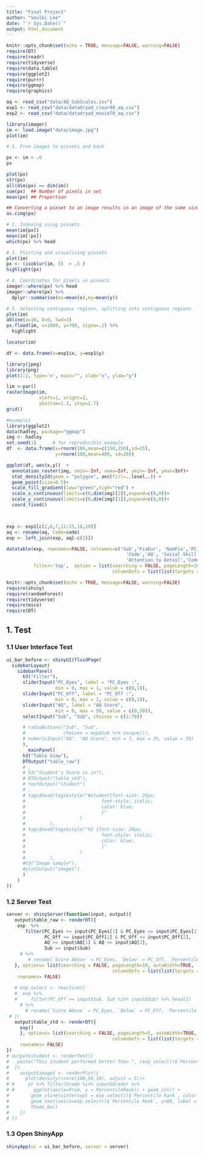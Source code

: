 ```yaml
---
title: "Final Project"
author: "Seulbi Lee"
date: "`r Sys.Date()`"
output: html_document
---
```


```r
knitr::opts_chunk$set(echo = TRUE, message=FALSE, warning=FALSE)
require(DT)
require(readr)
require(tidyverse)
require(data.table)
require(ggplot2)
require(purrr)
require(ggmap)
require(graphics)

aq <- read_csv("data/AQ_SubScales.csv")
exp1 <- read_csv("data/datadryad_clear98_aq.csv")
exp2 <- read_csv("data/datadryad_movie70_aq.csv")

```


```r

library(imager)
im <- load.image("data/image.jpg")
plot(im) 

# 1. From images to pixsets and back

px <- im > .6
px

plot(px)
str(px)
all(dim(px) == dim(im))
sum(px)  ## Number of pixels in set
mean(px) ## Proportion

## Converting a pixset to an image results in an image of the same size with zeroes and ones:
as.cimg(px)

# 2. Indexing using pixsets
mean(im[px])
mean(im[!px])
which(px) %>% head

# 3. Plotting and visualizing pixsets
plot(im)
px <- (isoblur(im, 5)  > .5 )
highlight(px)

# 4. Coordinates for pixels in pixsets
imager::where(px) %>% head
imager::where(px) %>%
  dplyr::summarise(mx=mean(x),my=mean(y))

# 5. Selecting contiguous regions, splitting into contiguous regions
plot(im)
abline(a=10, b=0, lwd=2)
px.flood(im, x=1000, y=700, sigma=.1) %>%
  highlight

locator(im)
```

```r

df <- data.frame(x=exp1$x, y=exp1$y)

library(jpeg)
library(png)
plot(1:2, type='n', main="", xlab="x", ylab="y")

lim <-par()
rasterImage(im, 
            xleft=1, xright=2, 
            ybottom=1.3, ytop=1.7)
grid()

#example1
library(ggplot2)
data(hadley, package="ggmap")
img <- hadley
set.seed(1)      # for reproducible example
df  <- data.frame(x=rnorm(100,mean=c(150,250),sd=25),
                  y=rnorm(100,mean=480, sd=20))

ggplot(df, aes(x,y))  + 
  annotation_raster(img, xmin=-Inf, xmax=Inf, ymin=-Inf, ymax=Inf)+
  stat_density2d(geom = "polygon", aes(fill=..level..)) + 
  geom_point(size=0.5)+
  scale_fill_gradient(low="green",high="red") + 
  scale_x_continuous(limits=c(0,dim(img)[2]),expand=c(0,0))+
  scale_y_continuous(limits=c(0,dim(img)[1]),expand=c(0,0))+
  coord_fixed()




```

```r

exp <- exp1[c(2,6,7,11:15,18,19)]
aq <- rename(aq, Code=code)
exp <- left_join(exp, aq[-c(2)])

datatable(exp, rownames=FALSE, colnames=c('Sub','FixDur', 'NumFix','PC_Eyes','PC_Mouth','PC_Off',
                                            'Code','AQ', 'Social Skill','Attention Switching',
                                            'Attention to Detail','Communication','Imagination'),
          filter='top',  option = list(searching = FALSE, pageLength=10, autoWidth=TRUE,
                                       columnDefs = list(list(targets = c(0), searchable = FALSE))))
```


```r
knitr::opts_chunk$set(echo = TRUE, message=FALSE, warning=FALSE)
require(shiny)
require(randomForest)
require(tidyverse)
require(mice)
require(DT)
```

## 1. Test

### 1.1 User Interface Test
```r
ui_bar_before <- shinyUI(fluidPage(
  sidebarLayout(
    sidebarPanel(
      h3("Filter"),
      sliderInput("PC_Eyes", label = "PC_Eyes :",
                  min = 0, max = 1, value = c(0,1)), 
      sliderInput("PC_Off", label = "PC_Off :",
                  min = 0, max = 1, value = c(0,1)),
      sliderInput("AQ", label = "AQ Score",
                  min = 0, max = 50, value = c(0,50)),
      selectInput("Sub", "Sub", choices = c(1:70))

      # radioButtons("Sub", "Sub",
      #              choices = exp$Sub %>% unique()),
      # numericInput("AQ", "AQ Score", min = 7, max = 35, value = 35)
      ),
        mainPanel(
      h3("Table View"),
      DTOutput("table_raw")
      # ,
      # h3("Student's Score is in"),
      # DTOutput("table_std"),
      # textOutput("student")
      # ,
      # tags$head(tags$style("#student{font-size: 20px;
      #                            font-style: italic;
      #                            color: blue;
      #                            }"
      #                    )
      #         ),
      # tags$head(tags$style("h2 {font-size: 20px;
      #                            font-style: italic;
      #                            color: blue;
      #                            }"
      #                    )
      #         ),
      #h3("Image sample"),
      #plotOutput("image1")
      )
    )
))


```

### 1.2 Server Test
```r

server <- shinyServer(function(input, output){
   output$table_raw <- renderDT({
    exp  %>% 
       filter(PC_Eyes >= input$PC_Eyes[1] & PC_Eyes <= input$PC_Eyes[2], 
              PC_Off >= input$PC_Off[1] & PC_Off <= input$PC_Off[2],
              AQ >= input$AQ[1] & AQ <= input$AQ[2],
              Sub == input$Sub)
     # %>% 
        # rename(`Score Above` = PC_Eyes, `Below` = PC_Off, `Percentile Rank` = PercentileRank)
   }, options= list(searching = FALSE, pageLength=10, autoWidth=TRUE,
                                       columnDefs = list(list(targets = c(0), searchable = FALSE))),
    rownames= FALSE)
   
   # exp_select <- reactive({
   #  exp %>% 
   #     filter(PC_Off >= input$Sub, Sub %in% input$Sub) %>% head(1) 
     # %>% 
       # rename(`Score Above` = PC_Eyes, `Below` = PC_Off, `Percentile Rank` = PercentileRank)
 # })
   output$table_std <- renderDT({
     exp()
     }, options= list(searching = FALSE, pageLength=5, autoWidth=TRUE,
                                       columnDefs = list(list(targets = c(0), searchable = FALSE))),
     rownames= FALSE)
})
# output$student <- renderText({
#   paste("This student performed better than ", (exp_select()$`Percentile Rank`),            "% of their peers in Grade ", input$Grade)
#  })
#    output$image1 <- renderPlot({
#      plot(density(rnorm(100,50,10), adjust = 5))+
# #     pr %>% filter(Grade %in% input$Grade) %>%
# #       ggplot(aes(x=From, y = PercentileRank)) + geom_col() +
#        geom_vline(xintercept = exp_select()$`Percentile Rank`, color = 'red') +
#        geom_text(aes(x=exp_select()$`Percentile Rank`, y=80, label = "Student's Score"), color = 'red') +
#        theme_bw()
#    })
# })

```

### 1.3 Open ShinyApp 
```r
shinyApp(ui = ui_bar_before, server = server)

```